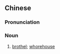 ==Chinese==
{{zh-forms|s=窑子}}

===Pronunciation===
{{zh-pron
|m=yáozi
|cat=n
}}

===Noun===
{{zh-noun}}

# {{lb|zh|colloquial}} [[brothel]]; [[whorehouse]]